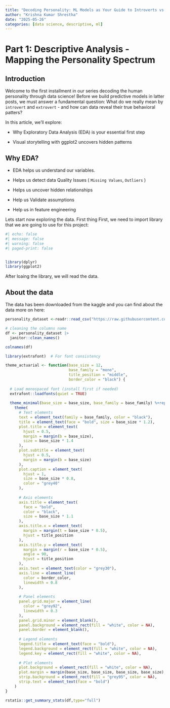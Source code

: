 ```yaml
---
title: "Decoding Personality: ML Models as Your Guide to Introverts vs. Extroverts"
author: "Krishna Kumar Shrestha"
date: "2025-05-26"
categories: [data science, descriptive, ml]
---
```


# Part 1: Descriptive  Analysis - Mapping the Personality Spectrum

## Introduction 

Welcome to the first installment in our series decoding the human personality through data science! Before we build predictive models in latter posts, we must answer a fundamental question: What do we really mean by `introvert` and `extrovert` - and how can data reveal their true behavioral patters?

In this article, we'll explore:

-   Why Exploratory Data Analysis (EDA) is your essential first step

-   Visual storytelling with ggplot2 uncovers hidden patterns

## Why EDA?

-   EDA helps us understand our variables.

-   Helps us detect data Quality Issues ( `Missing Values`, `Outliers` )

-   Helps us uncover hidden relationships

-   Help us Validate assumptions

-   Help us in feature engineering

Lets start now exploring the data. First thing First, we need to import library that we are going to use for this project:

```r
#| echo: false
#| message: false
#| warning: false
#| paged-print: false


library(dplyr)
library(ggplot2)


```


After loaing the library, we will read the data.

## About the data

The data has been downloaded from the kaggle and you can find about the data more on here:

```r



personality_dataset <-readr::read_csv("https://raw.githubusercontent.com/IKSHRESTHA/Actuarial-Reflections/refs/heads/main/data/06272925/personality_datasert.csv")

# cleaning the columns name 
df <- personality_dataset |>
  janitor::clean_names()

colnames(df)
```
```r
library(extrafont)  # For font consistency

theme_actuarial <- function(base_size = 12, 
                            base_family = "mono",
                            title_position = "middle",
                            border_color = "black") {
  
  # Load monospaced font (install first if needed)
  extrafont::loadfonts(quiet = TRUE)
  
  theme_minimal(base_size = base_size, base_family = base_family) %+replace%
    theme(
      # Text elements
      text = element_text(family = base_family, color = "black"),
      title = element_text(face = "bold", size = base_size * 1.2),
      plot.title = element_text(
        hjust = 0.5, 
        margin = margin(b = base_size),
        size = base_size * 1.4
      ),
      plot.subtitle = element_text(
        hjust = 0.5, 
        margin = margin(b = base_size)
      ),
      plot.caption = element_text(
        hjust = 1, 
        size = base_size * 0.8,
        color = "grey40"
      ),
      
      # Axis elements
      axis.title = element_text(
        face = "bold", 
        color = "black",
        size = base_size * 1.1
      ),
      axis.title.x = element_text(
        margin = margin(t = base_size * 0.5),
        hjust = title_position
      ),
      axis.title.y = element_text(
        margin = margin(r = base_size * 0.5),
        angle = 90,
        hjust = title_position
      ),
      axis.text = element_text(color = "grey30"),
      axis.line = element_line(
        color = border_color, 
        linewidth = 0.8
      ),
      
      # Panel elements
      panel.grid.major = element_line(
        color = "grey92", 
        linewidth = 0.3
      ),
      panel.grid.minor = element_blank(),
      panel.background = element_rect(fill = "white", color = NA),
      panel.border = element_blank(),
      
      # Legend elements
      legend.title = element_text(face = "bold"),
      legend.background = element_rect(fill = "white", color = NA),
      legend.key = element_rect(fill = "white", color = NA),
      
      # Plot elements
      plot.background = element_rect(fill = "white", color = NA),
      plot.margin = margin(base_size, base_size, base_size, base_size),
      strip.background = element_rect(fill = "grey95", color = NA),
      strip.text = element_text(face = "bold")
    )
}
```


```r

rstatix::get_summary_stats(df,type="full")
```


